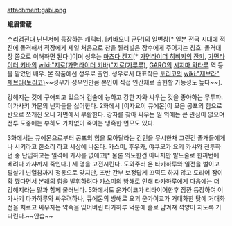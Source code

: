 attachment:gabi.png

'''蛾眉雷蔵'''

[[수리검전대 닌닌저]]에 등장하는 캐릭터. [키바오니 군단]의 일번창[* 일본 전국 시대에 적진에 돌격해서 적장에게 제일 처음으로 창을 찔러넣은 장수에게 주어지는 칭호. 돌격대장 쯤으로 이해하면 된다.]이며 성우는 [[마츠다 켄지]][* [[가면라이더 히비키]]의 [[잔키]], [[가면라이더 키바]]의 [[wiki:"지로(가면라이더 키바)"지로(가루루)]], [[GARO]]의 [[시지마 와타루]] 역 등을 맡았던 배우. 본 작품에선 성우로 출연. 성우로서 대표작은 [[토리코]]의 [[wiki:"제브라" 제브라(토리코)]]~~성우가 성우인만큼 본인이 직접 인간체로 출현할 가능성도 높다~~]. 

강해지는 것에 구애되고 있으며 검술에 능하고 강한 자와 싸우는 것을 좋아하는 무투파. 이가사키 가문의 닌자들을 싫어한다. 2화에서 [이자요이 큐에몬]이 모은 공포의 힘으로 반으로 쪼개진 오니 가면에서 부활한다. 강자를 찾아 싸우는 일 외에는 큰 관심이 없으며 전투 도중에는 부하도 가차없이 죽이는 냉혹한 면모도 있다.

3화에서는 큐에몬으로부터 공포의 힘을 모아달라는 간언을 무시한채 그런건 졸개들에게나 시키라고 한소리 하고 세상에 나온다. 카스미, 후우카, 야쿠모가 요괴 카샤와 전투하던 중 난입하고는 일격에 카샤를 없애고[* 물론 의도한건 아니지만 발도술로 한꺼번에 베려다 카샤까지 죽인다.] 세 명을 고전시킨다. 도와주러 온 타카하루와 일전을 벌이고 필살기 닌열참까지 정통으로 맞지만, 초반 간부 보정답게 끄떡도 하지 않고 도리어 잠이 확 깼다면서 본래의 힘을 발휘하려다 카스미의 방해로 인해 타카하루에게 다음에는 더 강해지라는 말과 함께 물러난다. 5화에서도 운가이쿄가 리타이어한후 잠깐 등장하여 이가사키 타카하루와 싸우려하나, 큐에몬의 방해로 요괴 운가이쿄가 거대화한 탓에 거대화전을 치르고 싸우자는 약속을 잊어버린 타카하루 덕분에 홀로 남겨져 석양이 지도록 기다린다.~~안습~~
